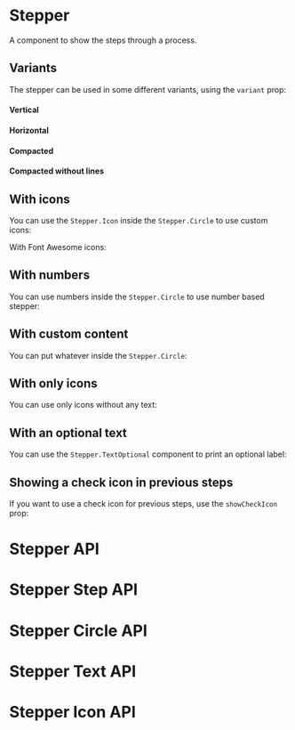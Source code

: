 


<Meta of={StepperMeta} />

# Stepper

A component to show the steps through a process.

<Canvas of={StepperMeta.Playground} />

<Controls />

## Variants

The stepper can be used in some different variants, using the `variant` prop:

#### Vertical

<Canvas of={StepperMeta.Vertical} />

#### Horizontal

<Canvas of={StepperMeta.Horizontal} />

#### Compacted

<Canvas of={StepperMeta.Compacted} />

#### Compacted without lines

<Canvas of={StepperMeta.CompactedWithoutLine} />

## With icons

You can use the `Stepper.Icon` inside the `Stepper.Circle` to use custom icons:

<Canvas of={StepperMeta.WithIcons} />

With Font Awesome icons:

<Canvas of={StepperMeta.WithFontAwesomeIcons} />

## With numbers

You can use numbers inside the `Stepper.Circle` to use number based stepper:

<Canvas of={StepperMeta.WithNumbers} />

## With custom content

You can put whatever inside the `Stepper.Circle`:

<Canvas of={StepperMeta.WithCustomContent} />

## With only icons

You can use only icons without any text:

<Canvas of={StepperMeta.WithOnlyIcons} />

## With an optional text

You can use the `Stepper.TextOptional` component to print an optional label:

<Canvas of={StepperMeta.WithOptionalTextVertical} />
<Canvas of={StepperMeta.WithOptionalTextHorizontal} />

## Showing a check icon in previous steps

If you want to use a check icon for previous steps, use the `showCheckIcon` prop:

<Canvas of={StepperMeta.WithCheckIconVertical} />
<Canvas of={StepperMeta.WithCheckIconHorizontal} />

# Stepper API

<ArgTypes of={Stepper} />

# Stepper Step API

<ArgTypes of={Stepper.Step} />

# Stepper Circle API

<ArgTypes of={Stepper.Circle} />

# Stepper Text API

<ArgTypes of={Stepper.Text} />

# Stepper Icon API

<ArgTypes of={Stepper.Icon} />
